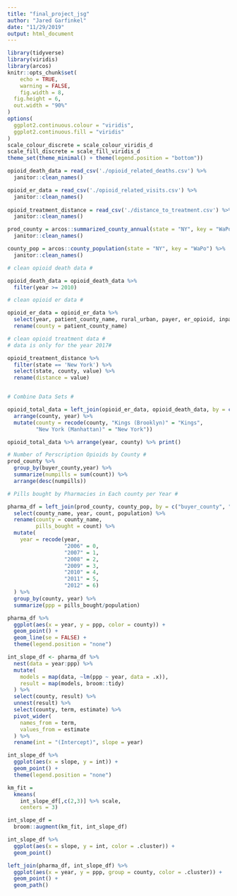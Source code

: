 ```yaml
---
title: "final_project_jsg"
author: "Jared Garfinkel"
date: "11/29/2019"
output: html_document
---
```


```r
library(tidyverse)
library(viridis)
library(arcos)
knitr::opts_chunk$set(
	echo = TRUE,
	warning = FALSE,
	fig.width = 8, 
  fig.height = 6,
  out.width = "90%"
)
options(
  ggplot2.continuous.colour = "viridis",
  ggplot2.continuous.fill = "viridis"
)
scale_colour_discrete = scale_colour_viridis_d
scale_fill_discrete = scale_fill_viridis_d
theme_set(theme_minimal() + theme(legend.position = "bottom"))
```

```r
opioid_death_data = read_csv('./opioid_related_deaths.csv') %>% 
  janitor::clean_names()

opioid_er_data = read_csv('./opioid_related_visits.csv') %>% 
  janitor::clean_names()
                                        
opioid_treatment_distance = read_csv('./distance_to_treatment.csv') %>% 
  janitor::clean_names()
```

```r
prod_county = arcos::summarized_county_annual(state = "NY", key = "WaPo") %>% 
  janitor::clean_names()

county_pop = arcos::county_population(state = "NY", key = "WaPo") %>% 
  janitor::clean_names()
```


```r

# clean opioid death data #

opioid_death_data = opioid_death_data %>% 
  filter(year >= 2010) 

# clean opioid er data #

opioid_er_data = opioid_er_data %>% 
  select(year, patient_county_name, rural_urban, payer, er_opioid, inpatient_total_opioid, er_inpatient_total_opioid, outpatient_opioid, overall_opioid) %>%
  rename(county = patient_county_name)

# clean opioid treatment data #
# data is only for the year 2017#

opioid_treatment_distance %>% 
  filter(state == 'New York') %>%
  select(state, county, value) %>%
  rename(distance = value) 


# Combine Data Sets #

opioid_total_data = left_join(opioid_er_data, opioid_death_data, by = c('county', 'year')) %>% 
  arrange(county, year) %>% 
  mutate(county = recode(county, "Kings (Brooklyn)" = "Kings",
         "New York (Manhattan)" = "New York"))

opioid_total_data %>% arrange(year, county) %>% print()

```

```r
# Number of Perscription Opioids by County #
prod_county %>% 
  group_by(buyer_county,year) %>% 
  summarize(numpills = sum(count)) %>% 
  arrange(desc(numpills))
```

```r

# Pills bought by Pharmacies in Each county per Year #

pharma_df = left_join(prod_county, county_pop, by = c("buyer_county", "year")) %>% 
  select(county_name, year, count, population) %>% 
  rename(county = county_name,
         pills_bought = count) %>% 
  mutate(
    year = recode(year, 
                  "2006" = 0,
                  "2007" = 1,
                  "2008" = 2,
                  "2009" = 3,
                  "2010" = 4,
                  "2011" = 5,
                  "2012" = 6)
  ) %>% 
  group_by(county, year) %>% 
  summarize(ppp = pills_bought/population)
```

```r
pharma_df %>% 
  ggplot(aes(x = year, y = ppp, color = county)) +
  geom_point() +
  geom_line(se = FALSE) +
  theme(legend.position = "none")
```

```r
int_slope_df <- pharma_df %>% 
  nest(data = year:ppp) %>%
  mutate(
    models = map(data, ~lm(ppp ~ year, data = .x)),
    result = map(models, broom::tidy)
  ) %>% 
  select(county, result) %>% 
  unnest(result) %>% 
  select(county, term, estimate) %>% 
  pivot_wider(
    names_from = term,
    values_from = estimate
  ) %>% 
  rename(int = "(Intercept)", slope = year)
```

```r
int_slope_df %>% 
  ggplot(aes(x = slope, y = int)) +
  geom_point() +
  theme(legend.position = "none")
```
```r
km_fit = 
  kmeans(
    int_slope_df[,c(2,3)] %>% scale, 
    centers = 3)

int_slope_df =
  broom::augment(km_fit, int_slope_df)
```

```r
int_slope_df %>% 
  ggplot(aes(x = slope, y = int, color = .cluster)) +
  geom_point()
```
```r
left_join(pharma_df, int_slope_df) %>% 
  ggplot(aes(x = year, y = ppp, group = county, color = .cluster)) + 
  geom_point() + 
  geom_path() 
```
